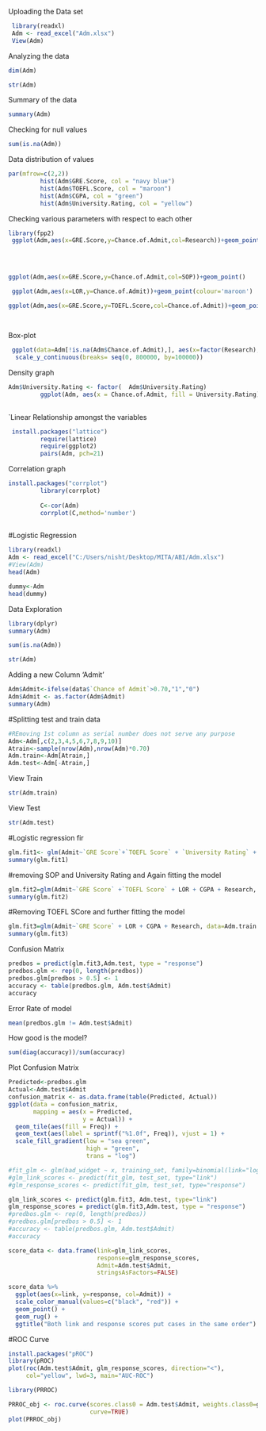
Uploading the Data set
```{r setup, include=FALSE}
 library(readxl)
 Adm <- read_excel("Adm.xlsx")
 View(Adm)
```

Analyzing the data
```{r cars}
dim(Adm)
```


```{r pressure, echo=FALSE}
str(Adm)
```
Summary of the data
```{r}
summary(Adm)
```
Checking for null values
```{r}
sum(is.na(Adm))
```
Data distribution of values
```{r}
par(mfrow=c(2,2))
         hist(Adm$GRE.Score, col = "navy blue")
         hist(Adm$TOEFL.Score, col = "maroon")
         hist(Adm$CGPA, col = "green")
         hist(Adm$University.Rating, col = "yellow")
```
Checking various parameters with respect to each other
```{r}
library(fpp2)
 ggplot(Adm,aes(x=GRE.Score,y=Chance.of.Admit,col=Research))+geom_point()+ggtitle("Chances of Admit vs Gre Score based on Research")
         
         
         
```

```{r}
ggplot(Adm,aes(x=GRE.Score,y=Chance.of.Admit,col=SOP))+geom_point()
```
```{r}
 ggplot(Adm,aes(x=LOR,y=Chance.of.Admit))+geom_point(colour='maroon')
```

```{r}
ggplot(Adm,aes(x=GRE.Score,y=TOEFL.Score,col=Chance.of.Admit))+geom_point()
         
         
```
 Box-plot
```{r}
 ggplot(data=Adm[!is.na(Adm$Chance.of.Admit),], aes(x=factor(Research), y=Chance.of.Admit))+ geom_boxplot(col='green') + labs(x='Research ') +
  scale_y_continuous(breaks= seq(0, 800000, by=100000))
```
 
 Density graph
```{r}
Adm$University.Rating <- factor(  Adm$University.Rating)
         ggplot(Adm, aes(x = Chance.of.Admit, fill = University.Rating)) + geom_density(alpha = 0.15)
         
```

`Linear Relationship amongst the variables
```{r}
 install.packages("lattice")
         require(lattice)
         require(ggplot2)
         pairs(Adm, pch=21) 
```
 Correlation graph
```{r}
install.packages("corrplot")
         library(corrplot)
         
         C<-cor(Adm)
         corrplot(C,method='number')         
         
```

#Logistic Regression

```{r cars}
library(readxl)
Adm <- read_excel("C:/Users/nisht/Desktop/MITA/ABI/Adm.xlsx")
#View(Adm)
head(Adm)
```

```{r}
dummy<-Adm
head(dummy)
```
Data Exploration

```{r}
library(dplyr)
summary(Adm)
```

```{r}
sum(is.na(Adm))
```

```{r}
str(Adm)
```

Adding a new Column 'Admit'

```{r}
Adm$Admit<-ifelse(data$`Chance of Admit`>0.70,"1","0")
Adm$Admit <- as.factor(Adm$Admit)
summary(Adm)

```

#Splitting test and train data
```{r}
#REmoving 1st column as serial number does not serve any purpose
Adm<-Adm[,c(2,3,4,5,6,7,8,9,10)]
Atrain<-sample(nrow(Adm),nrow(Adm)*0.70)
Adm.train<-Adm[Atrain,]
Adm.test<-Adm[-Atrain,]
```

View Train

```{r}
str(Adm.train)
```

View Test

```{r}
str(Adm.test)
```
#Logistic regression fir

```{r}

glm.fit1<- glm(Admit~`GRE Score`+`TOEFL Score` + `University Rating` + SOP + LOR + CGPA + Research, data=Adm.train , family = binomial)
summary(glm.fit1)


```


#removing SOP and University Rating and Again fitting the model

```{r}
glm.fit2=glm(Admit~`GRE Score` +`TOEFL Score` + LOR + CGPA + Research, data=Adm.train , family = binomial)
summary(glm.fit2)
```

#Removing TOEFL SCore and further fitting the model

```{r}
glm.fit3=glm(Admit~`GRE Score` + LOR + CGPA + Research, data=Adm.train , family = binomial)
summary(glm.fit3)
```

Confusion Matrix

```{r}
predbos = predict(glm.fit3,Adm.test, type = "response")
predbos.glm <- rep(0, length(predbos))
predbos.glm[predbos > 0.5] <- 1
accuracy <- table(predbos.glm, Adm.test$Admit)
accuracy
```
Error Rate of model

```{r}
mean(predbos.glm != Adm.test$Admit)
```

How good is the model?

```{r}
sum(diag(accuracy))/sum(accuracy)
```

Plot Confusion Matrix

```{r pressure, echo=FALSE}
Predicted<-predbos.glm
Actual<-Adm.test$Admit
confusion_matrix <- as.data.frame(table(Predicted, Actual))
ggplot(data = confusion_matrix,
       mapping = aes(x = Predicted,
                     y = Actual)) +
  geom_tile(aes(fill = Freq)) +
  geom_text(aes(label = sprintf("%1.0f", Freq)), vjust = 1) +
  scale_fill_gradient(low = "sea green",
                      high = "green",
                      trans = "log")
```


```{r}
#fit_glm <- glm(bad_widget ~ x, training_set, family=binomial(link="logit"))
#glm_link_scores <- predict(fit_glm, test_set, type="link")
#glm_response_scores <- predict(fit_glm, test_set, type="response")

glm_link_scores <- predict(glm.fit3, Adm.test, type="link")
glm_response_scores = predict(glm.fit3,Adm.test, type = "response")
#predbos.glm <- rep(0, length(predbos))
#predbos.glm[predbos > 0.5] <- 1
#accuracy <- table(predbos.glm, Adm.test$Admit)
#accuracy

score_data <- data.frame(link=glm_link_scores, 
                         response=glm_response_scores,
                         Admit=Adm.test$Admit,
                         stringsAsFactors=FALSE)

score_data %>% 
  ggplot(aes(x=link, y=response, col=Admit)) + 
  scale_color_manual(values=c("black", "red")) + 
  geom_point() + 
  geom_rug() + 
  ggtitle("Both link and response scores put cases in the same order")
```
#ROC Curve

```{r}
install.packages("pROC")
library(pROC)
plot(roc(Adm.test$Admit, glm_response_scores, direction="<"),
     col="yellow", lwd=3, main="AUC-ROC")
```

```{r}
library(PRROC)

PRROC_obj <- roc.curve(scores.class0 = Adm.test$Admit, weights.class0=glm_response_scores,
                       curve=TRUE)
plot(PRROC_obj)
```

